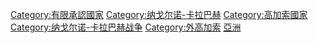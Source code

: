 [[Category:有限承認國家|Category:有限承認國家]]
[[Category:纳戈尔诺-卡拉巴赫|Category:纳戈尔诺-卡拉巴赫]]
[[Category:高加索國家|Category:高加索國家]]
[[Category:纳戈尔诺-卡拉巴赫战争|Category:纳戈尔诺-卡拉巴赫战争]]
[[Category:外高加索|Category:外高加索]]
[[Category:反同性婚姻國家|亞洲]]